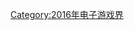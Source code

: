 {{Popcat}}

{{Year by category
| m = 2
| c = 0
| d = 1
| y = 6
| cat = 結業電子遊戲公司
| in = 电子游戏界
| parent = 各年份結業電子遊戲公司
| subcat = 2016年結業公司
| sortkey = Video game
}}

[[Category:2016年电子游戏界|Category:2016年电子游戏界]]
